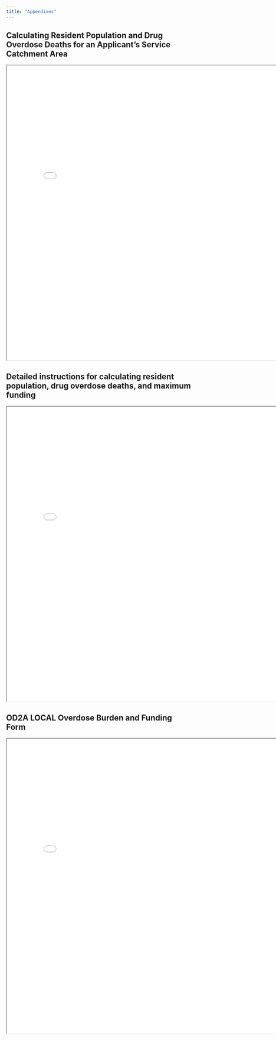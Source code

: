---
title: "Appendixes"
---

## Calculating Resident Population and Drug Overdose Deaths for an Applicant's Service Catchment Area

```{=html}
<iframe 
  width="800" 
  height="800" 
  src="appendix\Appendix 1_Calculating Resident Population and Drug Overdose Deaths for an Applicant’s Service Catchment Area.pdf">
</iframe>
```
## Detailed instructions for calculating resident population, drug overdose deaths, and maximum funding

```{=html}
<iframe 
  width="800" 
  height="800" 
  src="appendix\Appendix 2a_Detailed instructions for calculating resident population, drug overdose deaths, and maximum funding.pdf">
</iframe>
```
## OD2A LOCAL Overdose Burden and Funding Form

```{=html}
<iframe 
  width="800" 
  height="800" 
  src="appendix\Appendix 2b_OD2A_LOCAL_Overdose_Burden_and_Funding_Form.pdf">
</iframe>
```
